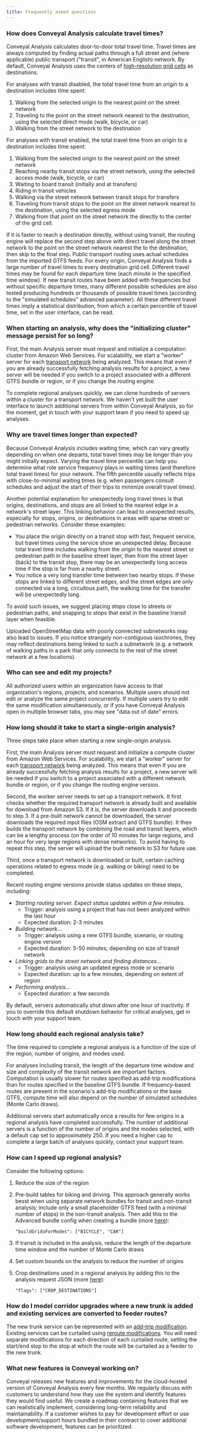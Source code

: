 ```yaml
---
title: Frequently asked questions
---
```


### How does Conveyal Analysis calculate travel times?

Conveyal Analysis calculates door-to-door total travel time. Travel times are always computed by finding actual paths through a full street and (where applicable) public transport ("transit", in American English) network. By default, Conveyal Analysis uses the centers of [high-resolution grid cells](/analysis/methodology#spatial-grid) as destinations.

For analyses with transit disabled, the total travel time from an origin to a destination includes time spent:

1. Walking from the selected origin to the nearest point on the street network
1. Traveling to the point on the street network nearest to the destination, using the selected direct mode (walk, bicycle, or car)
1. Walking from the street network to the destination

For analyses with transit enabled, the total travel time from an origin to a destination includes time spent:

1. Walking from the selected origin to the nearest point on the street network
1. Reaching nearby transit stops via the street network, using the selected access mode (walk, bicycle, or car)
1. Waiting to board transit (initially and at transfers)
1. Riding in transit vehicles
1. Walking via the street network between transit stops for transfers
1. Traveling from transit stops to the point on the street network nearest to the destination, using the selected egress mode
1. Walking from that point on the street network the directly to the center of the grid cell.

If it is faster to reach a destination directly, without using transit, the routing engine will replace the second step above with direct travel along the street network to the point on the street network nearest the to the destination, then skip to the final step. Public transport routing uses actual schedules from the imported GTFS feeds. For every origin, Conveyal Analysis finds a large number of travel times to every destination grid cell. Different travel times may be found for each departure time (each minute in the specified time window). If new transit routes have been added with frequencies but without specific departure times, many different possible schedules are also tested producing hundreds or thousands of possible travel times (according to the "simulated schedules" advanced parameter). All these different travel times imply a statistical distribution, from which a certain percentile of travel time, set in the user interface, can be read.

### When starting an analysis, why does the "initializing cluster" message persist for so long?

First, the main Analysis server must request and initialize a computation cluster from Amazon Web Services. For scalability, we start a "worker" server for each [transport network](/glossary#transport-network) being analyzed. This means that even if you are already successfully fetching analysis results for a project, a new server will be needed if you switch to a project associated with a different GTFS bundle or region, or if you change the routing engine. 

To complete regional analyses quickly, we can clone hundreds of servers within a cluster for a transport network. We haven't yet built the user interface to launch additional servers from within Conveyal Analysis, so for the moment, get in touch with your support team if you need to speed up analyses.

### Why are travel times longer than expected?

Because Conveyal Analysis includes waiting time, which can vary greatly depending on when one departs, total travel times may be longer than you might initially expect. Varying the travel time percentile can help you determine what role service frequency plays in waiting times (and therefore total travel times) for your network. The fifth percentile usually reflects trips with close-to-minimal waiting times (e.g. when passengers consult schedules and adjust the start of their trips to minimize overall travel times).

Another potential explanation for unexpectedly long travel times is that origins, destinations, and stops are all linked to the nearest edge in a network's street layer. This linking behavior can lead to unexpected results, especially for stops, origins, or destinations in areas with sparse street or pedestrian networks. Consider these examples:

- You place the origin directly on a transit stop with fast, frequent service, but travel times using the service show an unexpected delay. Because total travel time includes walking from the origin to the nearest street or pedestrian path in the baseline street layer, then from the street layer (back) to the transit stop, there may be an unexpectedly long access time if the stop is far from a nearby street.
- You notice a very long transfer time between two nearby stops. If these stops are linked to different street edges, and the street edges are only connected via a long, circuitous path, the walking time for the transfer will be unexpectedly long.

To avoid such issues, we suggest placing stops close to streets or pedestrian paths, and snapping to stops that exist in the baseline transit layer when feasible.

Uploaded OpenStreetMap data with poorly connected subnetworks may also lead to issues. If you notice strangely non-contiguous isochrones, they may reflect destinations being linked to such a subnetwork (e.g. a network of walking paths in a park that only connects to the rest of the street network at a few locations).

### Who can see and edit my projects?

All authorized users within an organization have access to that organization's regions, projects, and scenarios. Multiple users should not edit or analyze the same project concurrently. If multiple users try to edit the same modification simultaneously, or if you have Conveyal Analysis open in multiple browser tabs, you may see "data out of date" errors.

### How long should it take to start a single-origin analysis?

Three steps take place when starting a new single-origin analysis.

First, the main Analysis server must request and initialize a compute cluster from Amazon Web Services. For scalability, we start a "worker" server for each [transport network](/glossary#transport-network) being analyzed. This means that even if you are already successfully fetching analysis results for a project, a new server will be needed if you switch to a project associated with a different network bundle or region, or if you change the routing engine version.

Second, the worker server needs to set up a transport network. It first checks whether the required transport network is already built and available for download from Amazon S3. If it is, the server downloads it and proceeds to step 3. If a pre-built network cannot be downloaded, the server downloads the required input files (OSM extract and GTFS bundle). It then builds the transport network by combining the road and transit layers, which can be a lengthy process (on the order of 10 minutes for large regions, and an hour for very large regions with dense networks). To avoid having to repeat this step, the server will upload the built network to S3 for future use.

Third, once a transport network is downloaded or built, certain caching operations related to egress mode (e.g. walking or biking) need to be completed.

Recent routing engine versions provide status updates on these steps, including:

- _Starting routing server. Expect status updates within a few minutes._
  - Trigger: analysis using a project that has not been analyzed within the last hour
  - Expected duration: 2-3 minutes
- _Building network..._
  - Trigger: analysis using a new GTFS bundle, scenario, or routing engine version
  - Expected duration: 5-50 minutes, depending on size of transit network
- _Linking grids to the street network and finding distances..._
  - Trigger: analysis using an updated egress mode or scenario
  - Expected duration: up to a few minutes, depending on extent of region
- _Performing analysis..._
  - Expected duration: a few seconds

By default, servers automatically shut down after one hour of inactivity. If you to override this default shutdown behavior for critical analyses, get in touch with your support team.

### How long should each regional analysis take?

The time required to complete a regional analysis is a function of the size of the region, number of origins, and modes used. 

For analyses including transit, the length of the departure time window and size and complexity of the transit network are important factors. Computation is usually slower for routes specified as add-trip modifications than for routes specified in the baseline GTFS bundle. If frequency-based routes are present in the scenario's add-trip modifications or the base GTFS, compute time will also depend on the number of simulated schedules (Monte Carlo draws).

Additional servers start automatically once a results for few origins in a regional analysis have completed successfully. The number of additional servers is a function of the number of origins and the modes selected, with a default cap set to approximately 250. If you need a higher cap to complete a large batch of analyses quickly, contact your support team.

### How can I speed up regional analysis?

Consider the following options:
1. Reduce the size of the region
1. Pre-build tables for biking and driving. This approach generally works besst when using separate network bundles for transit and non-transit analysis; include only a small placeholder GTFS feed (with a minimal number of stops) in the non-transit analysis. Then add this to the Advanced bundle config when creating a bundle (more [here](/prepare-inputs#advanced-bundle-configuration)):

	`"buildGridsForModes": ["BICYCLE", "CAR"]`
1. If transit is included in the analysis, reduce the length of the departure time window and the number of Monte Carlo draws
1. Set custom bounds on the analysis to reduce the number of origins
1. Crop destinations used in a regional analysis by adding this to the analysis request JSON (more [here](/analysis/configuration#custom-flags)):

	`"flags": ["CROP_DESTINATIONS"]`

### How do I model corridor upgrades where a new trunk is added and existing services are converted to feeder routes?

The new trunk service can be represented with an
[add-trip modification](/edit-scenario/modifications#add-trip-pattern). Existing services can be curtailed using [reroute modifications](/edit-scenario/modifications#reroute). You will need separate modifications for each direction of each curtailed route, setting the start/end stop to the stop at which the route will be curtailed as a feeder to the new trunk.

### What new features is Conveyal working on?

Conveyal releases new features and improvements for the cloud-hosted version of Conveyal Analysis every few months. We regularly discuss with customers to understand how they use the system and identify features they would find useful. We create a roadmap containing features that we can realistically implement, considering long-term reliability and maintainability. If a customer wishes to pay for development effort or use development/support hours bundled in their contract to cover additional software development, features can be prioritized.
